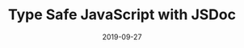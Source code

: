 ---
title: 'Type Safe JavaScript with JSDoc'
date: '2019-09-27'
category: 'Link'
tags:
  - JavaScript
  - TypeScript
  - JSDoc
type: 'note'
link: 'https://medium.com/@trukrs/type-safe-javascript-with-jsdoc-7a2a63209b76'
---